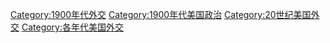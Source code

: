 [[Category:1900年代外交|Category:1900年代外交]]
[[Category:1900年代美国政治|Category:1900年代美国政治]]
[[Category:20世纪美国外交|Category:20世纪美国外交]]
[[Category:各年代美国外交|Category:各年代美国外交]]